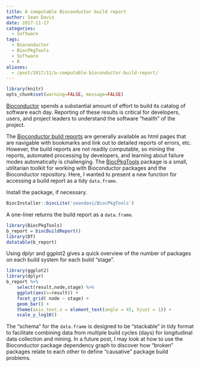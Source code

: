 ```yaml
---
title: A computable Bioconductor build report
author: Sean Davis
date: 2017-11-17
categories:
  - Software
tags:
  - Bioconductor
  - BiocPkgTools
  - Software
  - R 
aliases:
  - /post/2017/11/a-computable-bioconductor-build-report/    
---
```


```r
library(knitr)
opts_chunk$set(warning=FALSE, message=FALSE)
```

[Bioconductor](https://bioconductor.org) spends a substantial amount of effort
to build its catalog of software each day. Reporting of these results is critical
for developers, users, and project leaders to understand the software "health" 
of the project. 

The [Bioconductor build reports](http://bioconductor.org/checkResults/devel/bioc-LATEST/) 
are generally available as html pages that are navigable with bookmarks and link out
to detailed reports of errors, etc. However, the build reports are not readily computable, 
so mining the reports, automated processing by developers, and learning about
failure modes automatically is challenging. The [BiocPkgTools](https://github.com/seandavi/BiocPkgTools)
package is a small, utilitarian toolkit for working with Bioconductor packages 
and the Bioconductor repository. Here, I wanted to present a new function for 
accessing a build report as a tidy `data.frame`.

Install the package, if necessary.

```r
BiocInstaller::biocLite('seandavi/BiocPkgTools')
```

A one-liner returns the build report as a `data.frame`.

```r
library(BiocPkgTools)
b_report = biocBuildReport()
library(DT)
datatable(b_report)
```

Using dplyr and ggplot2 gives a quick overview of the 
number of packages on each build system for each
build "stage". 

```r
library(ggplot2)
library(dplyr)
b_report %>%
    select(result,node,stage) %>%
    ggplot(aes(x=result)) +
    facet_grid( node ~ stage) +
    geom_bar() +
    theme(axis.text.x = element_text(angle = 45, hjust = 1)) +
    scale_y_log10()
```    

The "schema" for the `data.frame` is designed to be "stackable"
in tidy format to facilitate combining data from multiple build cycles
(days) for longitudinal data collection and mining. In a future post, 
I may look at how to use the Bioconductor
package dependency graph to discover how "broken" packages relate
to each other to define "causative" package build problems.
